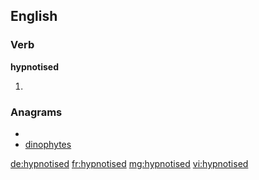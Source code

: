 ==English==

===Verb===
'''hypnotised'''

# {{past of|[[hypnotise]]}}

===Anagrams===
* {{alphagram|dehinopsty}}
* [[dinophytes#English|dinophytes]]

[[de:hypnotised]]
[[fr:hypnotised]]
[[mg:hypnotised]]
[[vi:hypnotised]]